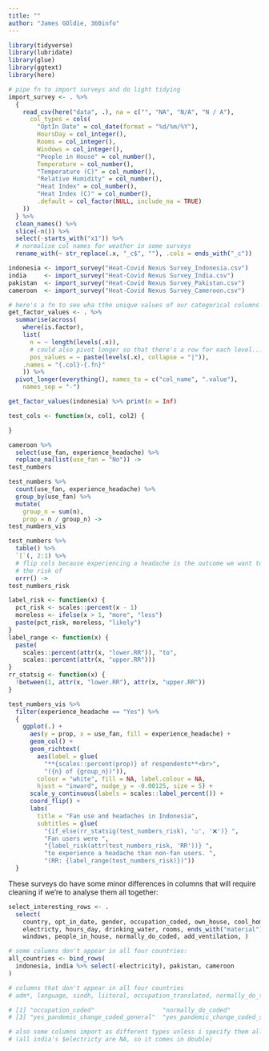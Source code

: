 ```yaml
---
title: ""
author: "James GOldie, 360info"
---
```


```r
library(tidyverse)
library(lubridate)
library(glue)
library(ggtext)
library(here)
```

```r

# pipe fn to import surveys and do light tidying
import_survey <- . %>%
  {
    read_csv(here("data", .), na = c("", "NA", "N/A", "N / A"),
      col_types = cols(
        "OptIn Date" = col_date(format = "%d/%m/%Y"),
        HoursDay = col_integer(),
        Rooms = col_integer(),
        Windows = col_integer(),
        "People in House" = col_number(),
        Temperature = col_number(),
        "Temperature (C)" = col_number(),
        "Relative Humidity" = col_number(),
        "Heat Index" = col_number(),
        "Heat Index (C)" = col_number(),
        .default = col_factor(NULL, include_na = TRUE)
    ))
  } %>%
  clean_names() %>%
  slice(-n()) %>%
  select(-starts_with("x1")) %>%
  # normalise col names for weather in some surveys
  rename_with(~ str_replace(.x, "_c$", ""), .cols = ends_with("_c"))

indonesia <- import_survey("Heat-Covid Nexus Survey_Indonesia.csv")
india     <- import_survey("Heat-Covid Nexus Survey_India.csv")
pakistan  <- import_survey("Heat-Covid Nexus Survey_Pakistan.csv")
cameroon  <- import_survey("Heat-Covid Nexus Survey_Cameroon.csv")

# here's a fn to see wha tthe unique values of our categorical columns are
get_factor_values <- . %>%
  summarise(across(
    where(is.factor),
    list(
      n = ~ length(levels(.x)),
      # could also pivot longer so that there's a row for each level...
      pos_values = ~ paste(levels(.x), collapse = "|")),
    .names = "{.col}-{.fn}"
    )) %>%
  pivot_longer(everything(), names_to = c("col_name", ".value"),
    names_sep = "-")

get_factor_values(indonesia) %>% print(n = Inf)
```

```r

test_cols <- function(x, col1, col2) {

}

cameroon %>%
  select(use_fan, experience_headache) %>%
  replace_na(list(use_fan = "No")) ->
test_numbers

test_numbers %>%
  count(use_fan, experience_headache) %>%
  group_by(use_fan) %>%
  mutate(
    group_n = sum(n),
    prop = n / group_n) ->
test_numbers_vis

test_numbers %>%
  table() %>%
  `[`(, 2:1) %>%
  # flip cols because experiencing a headache is the outcome we want to compare
  # the risk of
  orrr() ->
test_numbers_risk

label_risk <- function(x) {
  pct_risk <- scales::percent(x - 1)
  moreless <- ifelse(x > 1, "more", "less")
  paste(pct_risk, moreless, "likely")
}
label_range <- function(x) {
  paste(
    scales::percent(attr(x, "lower.RR")), "to",
    scales::percent(attr(x, "upper.RR")))
}
rr_statsig <- function(x) {
  !between(1, attr(x, "lower.RR"), attr(x, "upper.RR"))
}

test_numbers_vis %>%
  filter(experience_headache == "Yes") %>%
  {
    ggplot(.) +
      aes(y = prop, x = use_fan, fill = experience_headache) +
      geom_col() +
      geom_richtext(
        aes(label = glue(
          "**{scales::percent(prop)} of respondents**<br>",
          "({n} of {group_n})")),
        colour = "white", fill = NA, label.colour = NA,
        hjust = "inward", nudge_y = -0.00125, size = 5) +
      scale_y_continuous(labels = scales::label_percent()) +
      coord_flip() +
      labs(
        title = "Fan use and headaches in Indonesia",
        subtitles = glue(
          "{if_else(rr_statsig(test_numbers_risk), '☑️', '❌')} ",
          "Fan users were ",
          "{label_risk(attr(test_numbers_risk, 'RR'))} ",
          "to experience a headache than non-fan users. ",
          "(RR: {label_range(test_numbers_risk)})"))
  }

```


These surveys do have some minor differences in columns that will require cleaning if we're to analyse them all together:

```r

select_interesting_rows <- .
  select(
    country, opt_in_date, gender, occupation_coded, own_house, cool_home,
    electricty, hours_day, drinking_water, rooms, ends_with("material"),
    windows, people_in_house, normally_do_coded, add_ventilation, )

# some columns don't appear in all four countries:
all_countries <- bind_rows(
  indonesia, india %>% select(-electricity), pakistan, cameroon
)

# columns that don't appear in all four countries
# adm*, language, sindh, liitoral, occupation_translated, normally_do_translated, yes_pandemic_change_translated

# [1] "occupation_coded"                   "normally_do_coded"
# [3] "yes_pandemic_change_coded_general"  "yes_pandemic_change_coded_specific"

# also some columns import as different types unless i specify them all!
# (all india's $electricty are NA, so it comes in double)
```